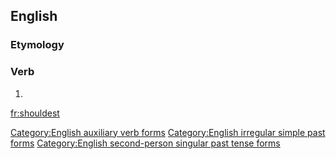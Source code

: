 ==English==

===Etymology===
{{suffix|should|est|lang=en}}

===Verb===
{{head|en|verb form|cat2=verb simple past forms|cat3=second-person singular forms}}

# {{alternative form of|shouldst|lang=en}}

[[Category:English auxiliary verb forms]]
[[Category:English irregular simple past forms]]
[[Category:English second-person singular past tense forms]]

[[fr:shouldest]]